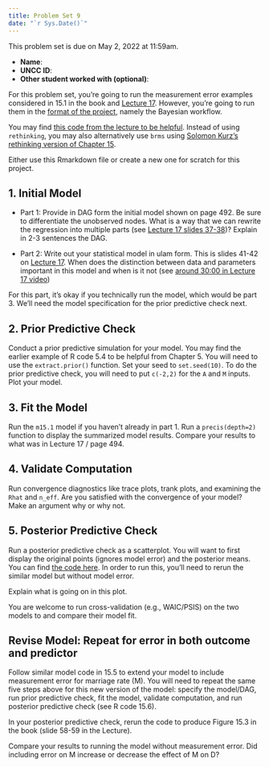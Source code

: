 ```yaml
---
title: Problem Set 9
date: "`r Sys.Date()`"
---
```


This problem set is due on May 2, 2022 at 11:59am.

- **Name**:
- **UNCC ID**: 
- **Other student worked with (optional)**:

For this problem set, you're going to run the measurement error examples considered in 15.1 in the book and [Lecture 17](https://youtu.be/lTFAB6QmwHM). However, you're going to run them in the [format of the project](https://dsba6010-spring2022.netlify.app/assignment/final-project/#2-number-of-analysis-tasks-50-points), namely the Bayesian workflow.

You may find [this code from the lecture to be helpful](https://github.com/rmcelreath/stat_rethinking_2022/blob/b75c45b35d383866aab52623c4e5dc52be78beee/scripts_animation/17_measurement_error.r#L35). Instead of using `rethinking`, you may also alternatively use `brms` using [Solomon Kurz's rethinking version of Chapter 15](https://bookdown.org/content/4857/missing-data-and-other-opportunities.html#measurement-error).

Either use this Rmarkdown file or create a new one for scratch for this project. 

## 1. Initial Model

* Part 1: Provide in DAG form the initial model shown on page 492. Be sure to differentiate the unobserved nodes. What is a way that we can rewrite the regression into multiple parts (see [Lecture 17 slides 37-38](https://files.speakerdeck.com/presentations/b657637e48814c7896ad79395a29f0a0/Lecture_17.pdf))? Explain in 2-3 sentences the DAG.

* Part 2: Write out your statistical model in ulam form. This is slides 41-42 on [Lecture 17](https://files.speakerdeck.com/presentations/b657637e48814c7896ad79395a29f0a0/Lecture_17.pdf). When does the distinction between data and parameters important in this model and when is it not (see [around 30:00 in Lecture 17 video](https://youtu.be/lTFAB6QmwHM))

For this part, it's okay if you technically run the model, which would be part 3. We'll need the model specification for the prior predictive check next.

## 2. Prior Predictive Check

Conduct a prior predictive simulation for your model. You may find the earlier example of R code 5.4 to be helpful from Chapter 5. You will need to use the `extract.prior()` function. Set your seed to `set.seed(10)`. To do the prior predictive check, you will need to put `c(-2,2)` for the `A` and `M` inputs. Plot your model.

## 3. Fit the Model

Run the `m15.1` model if you haven't already in part 1. Run a `precis(depth=2)` function to display the summarized model results. Compare your results to what was in Lecture 17 / page 494.

## 4. Validate Computation

Run convergence diagnostics like trace plots, trank plots, and examining the `Rhat` and `n_eff`. Are you satisfied with the convergence of your model? Make an argument why or why not. 

## 5. Posterior Predictive Check

Run a posterior predictive check as a scatterplot. You will want to first display the original points (ignores model error) and the posterior means. You can find [the code here](https://github.com/rmcelreath/stat_rethinking_2022/blob/b75c45b35d383866aab52623c4e5dc52be78beee/scripts_animation/17_measurement_error.r#L91). In order to run this, you'll need to rerun the similar model but without model error.

Explain what is going on in this plot.

You are welcome to run cross-validation (e.g., WAIC/PSIS) on the two models to and compare their model fit. 

## Revise Model: Repeat for error in both outcome and predictor

Follow similar model code in 15.5 to extend your model to include measurement error for marriage rate (M). You will need to repeat the same five steps above for this new version of the model: specify the model/DAG, run prior predictive check, fit the model, validate computation, and run posterior predictive check (see R code 15.6). 

In your posterior predictive check, rerun the code to produce Figure 15.3 in the book (slide 58-59 in the Lecture).

Compare your results to running the model without measurement error. Did including error on M increase or decrease the effect of M on D?

